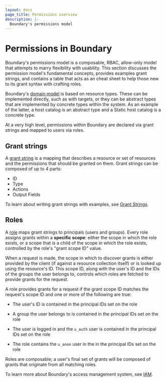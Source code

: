 ```yaml
---
layout: docs
page_title: Permissions overview
description: |-
  Boundary's permissions model
---
```


# Permissions in Boundary

Boundary's permissions model is a composable, RBAC, allow-only model that
attempts to marry flexibility with usability. This section discusses the permission
model's fundamental concepts, provides examples grant strings, and contains a table 
that acts as an cheat sheet to help those new to its grant syntax with crafting roles.

Boundary's [domain model](/docs/concepts/domain-model) is based on resource
types. These can be implemented directly, such as with targets, or they can be
abstract types that are implemented by concrete types within the system. As an
example of the latter, a host catalog is an abstract type and a Static host
catalog is a concrete type.

At a very high level, permissions within Boundary are declared via grant strings
and mapped to users via roles.


## Grant strings

A [grant string](/docs/concepts/security/permissions/grants) is a mapping 
that describes a resource or set of resources and the permissions that should be 
granted on them. Grant strings can be composed of up to 4 parts: 
- ID
- Type
- Actions 
- Output Fields

To learn about writing grant strings with examples, see [Grant Strings](/docs/concepts/security/permissions/grants).

## Roles

A [role](/docs/concepts/domain-model/roles) maps grant strings to principals (users and groups). 
Every role assigns grants within a **specific scope**: either the scope in which the role
exists, or a scope that is a child of the scope in which the role exists,
controlled by the role's "grant scope ID" value.

When a request is made, the scope in which to discover grants is either provided by the client 
(if against a resource collection itself) or is looked up using the resource's ID. This scope ID, 
along with the user's ID and the IDs of the groups the user belongs to, controls which roles are 
fetched to provide grants for the request.

A role provides grants for a request if the grant scope ID matches the request's
scope ID and one or more of the following are true:

- The user's ID is contained in the principal IDs set on the role

- A group the user belongs to is contained in the principal IDs set on the role

- The user is logged in and the `u_auth` user is contained in the principal IDs
  set on the role

- The role contains the `u_anon` user in the in the principal IDs set on the
  role

Roles are composable; a user's final set of grants will be composed of grants
that originate from all matching roles.

To learn more about Boundary's access management system, see [IAM](/docs/concepts/security/iam).